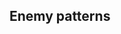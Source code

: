 ==Enemy patterns==
{{Section}}
{{Map/Image|
{{Map/ImageNode|Start|x=113|y=196}}
{{Map/ImageNode|B|x=214|y=146}}
{{Map/ImageNode|C|x=243|y=232}}
{{Map/ImageNode|A|x=172|y=283}}
{{Map/ImageNode|D|x=359|y=132}}
{{Map/ImageNode|F|x=370|y=213}}
{{Map/ImageNode|E|x=362|y=298}}
{{Map/ImageNode|H|x=463|y=106}}
{{Map/ImageNode|G|x=442|y=173}}
{{Map/ImageNode|I|x=480|y=244}}
{{Map/ImageNode|J|x=548|y=247}}
{{Map/ImageNode|K|x=587|y=120}}
}}
<div class="scrollable" style="width:800px;max-height:400px;overflow:auto;">
{{NodeInfo
|A
|Empty
}}
{{Map/Nodes|name=敵攻略支援部隊A群
|B
|Normal
|{{Formation|Diamond}}
|Heavy Cruiser Ri-Class/Flagship
|Light Carrier Nu-Class/Elite
|Light Cruiser Tsu-Class
|Destroyer I-Class/Late Model
|Destroyer I-Class/Late Model
|Destroyer I-Class/Late Model
|-
|B
|Normal
|{{Formation|Double Line}}{{Formation|Diamond}}
|Heavy Cruiser Ri-Class/Flagship
|Light Carrier Nu-Class/Elite
|Light Carrier Nu-Class/Elite
|Light Cruiser Tsu-Class
|Destroyer I-Class/Late Model
|Destroyer I-Class/Late Model
}}
{{Map/Nodes|name=敵攻略支援部隊B群
|C
|Normal
|{{Formation|Double Line}}
|Battleship Ru-Class/Flagship
|Heavy Cruiser Ri-Class/Elite
|Heavy Cruiser Ri-Class/Elite
|Light Carrier Nu-Class/Elite
|Destroyer I-Class/Late Model
|Destroyer I-Class/Late Model
|-
|C
|Normal
|{{Formation|Diamond}}
|Light Carrier Nu-Class/Flagship
|Light Carrier Nu-Class/Flagship
|Battleship Ru-Class/Elite
|Light Cruiser Tsu-Class
|Destroyer I-Class/Late Model
|Destroyer I-Class/Late Model
|-
|C
|Normal
|{{Formation|Diamond}}
|Battleship Ru-Class/Flagship
|Light Carrier Nu-Class/Elite
|Heavy Cruiser Ri-Class/Elite
|Light Cruiser Tsu-Class
|Destroyer I-Class/Late Model
|Destroyer I-Class/Late Model
}}
{{NodeInfo
|D
|Storm
|Ammo
|15
}}
{{NodeInfo
|E
|Empty
}}
{{Map/Nodes|name=敵空母機動部隊
|F
|Normal
|{{Formation|Diamond}}
|Standard Carrier Wo-Class/Flagship II
|Standard Carrier Wo-Class/Flagship II
|Light Cruiser Tsu-Class/Elite
|Destroyer Ro-Class/Late Model
|Destroyer I-Class/Late Model
|Destroyer I-Class/Late Model
|-
|F
|Normal
|{{Formation|Double Line}}{{Formation|Diamond}}
|Standard Carrier Wo-Class/Flagship II
|Light Cruiser Tsu-Class
|Light Cruiser Tsu-Class
|Destroyer I-Class/Late Model
|Destroyer I-Class/Late Model
|Destroyer I-Class/Late Model
|-
|F
|Normal
|{{Formation|Diamond}}
|Standard Carrier Wo-Class/Flagship II
|Heavy Cruiser Ri-Class/Flagship
|Light Cruiser Tsu-Class
|Light Cruiser Tsu-Class
|Destroyer I-Class/Late Model
|Destroyer I-Class/Late Model
}}
{{NodeInfo
|G
|Empty
}}
{{Map/Nodes|name=敵高速水上打撃部隊
|H
|Normal
|{{Formation|Line Ahead}}
|Battleship Ta-Class/Flagship
|Heavy Cruiser Ri-Class/Elite
|Light Cruiser Tsu-Class/Elite
|Destroyer Ha-Class/Late Model
|Destroyer Ro-Class/Late Model
|Destroyer Ro-Class/Late Model
|-
|H
|Normal
|{{Formation|Line Ahead}}{{Formation|Double Line}}
|Battleship Ru-Class/Flagship
|Battleship Ru-Class/Flagship
|Light Carrier Nu-Class/Flagship
|Light Cruiser Tsu-Class
|Destroyer Ha-Class/Late Model
|Destroyer Ni-Class/Late Model
|-
|H
|Normal
|{{Formation|Line Ahead}}
|Battleship Ta-Class/Flagship
|Heavy Cruiser Ri-Class/Flagship
|Heavy Cruiser Ri-Class/Elite
|Light Cruiser Tsu-Class/Elite
|Destroyer Ha-Class/Late Model
|Destroyer Ha-Class/Late Model
}}
{{Map/Nodes|name=敵任務部隊B群
|I
|Normal
|{{Formation|Line Ahead}}{{Formation|Double Line}}
|Battleship Ru-Class/Flagship
|Battleship Ru-Class/Flagship
|Light Cruiser Tsu-Class
|Light Cruiser Tsu-Class
|Destroyer Ro-Class/Late Model
|Destroyer Ro-Class/Late Model
|-
|I
|Normal
|{{Formation|Line Ahead}}{{Formation|Diamond}}
|Battleship Ru-Class/Flagship
|Battleship Ru-Class/Flagship
|Light Carrier Nu-Class/Flagship
|Light Cruiser Tsu-Class
|Destroyer Ha-Class/Late Model
|Destroyer Ni-Class/Late Model
}}
{{Map/Nodes|name=敵任務部隊A群
|J
|Normal
|{{Formation|Line Ahead}}
|Battleship Ru-Class/Kai Flagship
|Battleship Ru-Class/Elite
|Battleship Ru-Class/Elite
|Light Cruiser Tsu-Class/Elite
|Destroyer Ha-Class/Late Model
|Destroyer Ha-Class/Late Model
|-
|J
|Normal
|{{Formation|Diamond}}
|Standard Carrier Wo-Class/Kai Flagship
|Battleship Ru-Class/Flagship
|Light Cruiser Tsu-Class/Elite
|Destroyer Ha-Class/Late Model
|Destroyer Ro-Class/Late Model
|Destroyer Ro-Class/Late Model
|-
|J
|Normal
|{{Formation|Double Line}}
|Heavy Cruiser Ri-Class/Kai Flagship
|Battleship Ru-Class/Flagship
|Light Carrier Nu-Class/Elite
|Light Cruiser Tsu-Class
|Destroyer I-Class/Late Model
|Destroyer I-Class/Late Model
}}
{{Map/Nodes|name=敵攻略部隊本体
|K
|Boss
|{{Formation|Line Ahead}}
|Transport Ship Wa-Class/Flagship
|Battleship Ru-Class/Kai Flagship
|Light Cruiser Tsu-Class/Elite
|Light Cruiser Tsu-Class/Elite
|Destroyer Ni-Class/Late Model
|Destroyer Ni-Class/Late Model
|-
|K
|Boss
|{{Formation|Line Ahead}}{{Formation|Diamond}}
|Transport Ship Wa-Class/Flagship
|Standard Carrier Wo-Class/Flagship II
|Battleship Ru-Class/Kai Flagship
|Light Cruiser Tsu-Class/Elite
|Destroyer Ni-Class/Late Model
|Destroyer Ni-Class/Late Model
}}
</div> <!-- overflow -->
{{SectionEnd}}